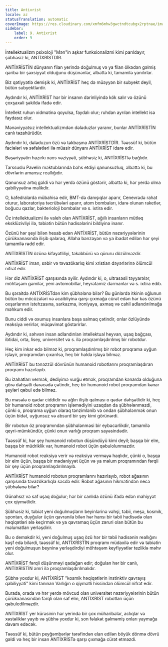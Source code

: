 ```yaml
---
title: Antixrist
locale: az
statusTranslation: automatic
coverImage: https://res.cloudinary.com/xmfm6mhw3gwctndtcubgx2rptnae/image/upload/v1741354419/small_cover_la_gran_rebelion_28716e29d2.webp
sidebar:
    label: 9. Antixrist
    order: 9
---
```

İntellektualizm psixoloji "Mən"in aşkar funksionalizmi kimi parıldayır, şübhəsiz ki, ANTİXRİSTDİR.

ANTİXRİSTİN dünyanın filan yerində doğulmuş və ya filan ölkədən gəlmiş qəribə bir şəxsiyyət olduğunu düşünənlər, əlbəttə ki, tamamilə yanılırlar.

Biz qətiyyətlə demişik ki, ANTİXRİST heç də müəyyən bir subyekt deyil, bütün subyektlərdir.

Aydındır ki, ANTİXRİST hər bir insanın dərinliyində kök salır və özünü çoxşaxəli şəkildə ifadə edir.

İntellekt ruhun xidmətinə qoyulsa, faydalı olur; ruhdan ayrılan intellekt isə faydasız olur.

Mənəviyyatsız intellektualizmdən dələduzlar yaranır, bunlar ANTİXRİSTİN canlı təzahürüdür.

Aydındır ki, dələduzun özü və təkbaşına ANTİXRİSTDİR. Təəssüf ki, bütün faciələri və səfalətləri ilə müasir dünyanı ANTİXRİST idarə edir.

Bəşəriyyətin hazırkı xaos vəziyyəti, şübhəsiz ki, ANTİXRİSTlə bağlıdır.

Tarssuslu Pavelin məktublarında bəhs etdiyi qanunsuzluq, əlbəttə ki, bu dövrlərin amansız reallığıdır.

Qanunsuz artıq gəldi və hər yerdə özünü göstərir, əlbəttə ki, hər yerdə olma qabiliyyətinə malikdir.

O, kafedralarda mübahisə edir, BMT-də danışıqlar aparır, Cenevrədə rahat oturur, laboratoriya təcrübələri aparır, atom bombaları, idarə olunan raketlər, boğucu qazlar, bakterioloji bombalar və s. ixtira edir.

Öz intellektualizmi ilə valeh olan ANTİXRİST, ağıllı insanların mütləq eksklüzivliyi ilə, təbiətin bütün hadisələrini bildiyinə inanır.

Özünü hər şeyi bilən hesab edən ANTİXRİST, bütün nəzəriyyələrinin çürükxanasında ilişib qalaraq, Allaha bənzəyən və ya ibadət edilən hər şeyi tamamilə rədd edir.

ANTİXRİSTİN özünə kifayətliliyi, təkəbbürü və qüruru dözülməzdir.

ANTİXRİST iman, səbir və təvazökarlıq kimi xristian dəyərlərinə ölümcül nifrət edir.

Hər diz ANTİXRİST qarşısında əyilir. Aydındır ki, o, ultrasəsli təyyarələr, möhtəşəm gəmilər, yeni avtomobillər, heyrətamiz dərmanlar və s. ixtira edib.

Bu şəraitdə ANTİXRİSTdən kim şübhələnə bilər? Bu günlərdə itkinin oğlunun bütün bu möcüzələri və əcaibliyinə qarşı çıxmağa cürət edən hər kəs özünü oxşarlarının istehzasına, sarkazma, ironiyaya, axmaq və cahil adlandırılmağa məhkum edir.

Bunu ciddi və oxumuş insanlara başa salmaq çətindir, onlar özlüyündə reaksiya verirlər, müqavimət göstərirlər.

Aydındır ki, səhvən insan adlandırılan intellektual heyvan, uşaq bağçası, ibtidai, orta, lisey, universitet və s. ilə proqramlaşdırılmış bir robotdur.

Heç kim inkar edə bilməz ki, proqramlaşdırılmış bir robot proqrama uyğun işləyir, proqramdan çıxarılsa, heç bir halda işləyə bilməz.

ANTİXRİST bu tənəzzül dövrünün humanoid robotlarını proqramlaşdıran proqramı hazırlayıb.

Bu izahatları vermək, dediyimə vurğu etmək, proqramdan kənarda olduğuna görə dəhşətli dərəcədə çətindir, heç bir humanoid robot proqramdan kənar şeyləri qəbul edə bilməz.

Bu məsələ o qədər ciddidir və ağlın ilişib qalması o qədər dəhşətlidir ki, heç bir humanoid robot proqramın işləmədiyini uzaqdan da şübhələnməzdi, çünki o, proqrama uyğun olaraq tənzimlənib və ondan şübhələnmək onun üçün bidət, uyğunsuz və absurd bir şey kimi görünərdi.

Bir robotun öz proqramından şübhələnməsi bir eybəcərlikdir, tamamilə qeyri-mümkündür, çünki onun varlığı proqram sayəsindədir.

Təəssüf ki, hər şey humanoid robotun düşündüyü kimi deyil; başqa bir elm, başqa bir müdriklik var, humanoid robot üçün qəbulolunmazdır.

Humanoid robot reaksiya verir və reaksiya verməyə haqlıdır, çünki o, başqa bir elm üçün, başqa bir mədəniyyət üçün və ya məlum proqramından fərqli bir şey üçün proqramlaşdırılmayıb.

ANTİXRİST humanoid robotun proqramlarını hazırlayıb, robot ağasının qarşısında təvazökarlıqla səcdə edir. Robot ağasının hikmətindən necə şübhələnə bilər?

Günahsız və saf uşaq doğulur; hər bir canlıda özünü ifadə edən mahiyyət çox qiymətlidir.

Şübhəsiz ki, təbiət yeni doğulmuşların beyinlərinə vəhşi, təbii, meşə, kosmik, spontan, duyğular üçün qavranıla bilən hər hansı bir təbii hadisədə olan həqiqətləri ələ keçirmək və ya qavramaq üçün zəruri olan bütün bu məlumatları yerləşdirir.

Bu o deməkdir ki, yeni doğulmuş uşaq özü hər bir təbii hadisənin reallığını kəşf edə bilərdi, təəssüf ki, ANTİXRİSTİN proqramı müdaxilə edir və təbiətin yeni doğulmuşun beyninə yerləşdirdiyi möhtəşəm keyfiyyətlər tezliklə məhv olur.

ANTİXRİST fərqli düşünməyi qadağan edir; doğulan hər bir canlı, ANTİXRİSTİN əmri ilə proqramlaşdırılmalıdır.

Şübhə yoxdur ki, ANTİXRİST "kosmik həqiqətlərin instinktiv qavrayış qabiliyyəti" kimi tanınan Varlığın o qiymətli hissindən ölümcül nifrət edir.

Burada, orada və hər yerdə mövcud olan universitet nəzəriyyələrinin bütün çürükxanasından fərqli olan saf elm, ANTİXRİST robotları üçün qəbuledilməzdir.

ANTİXRİST yer kürəsinin hər yerində bir çox müharibələr, aclıqlar və xəstəliklər yayıb və şübhə yoxdur ki, son fəlakət gəlməmiş onları yaymağa davam edəcək.

Təəssüf ki, bütün peyğəmbərlər tərəfindən elan edilən böyük dönmə dövrü gəldi və heç bir insan ANTİXRİSTə qarşı çıxmağa cürət etməzdi.

